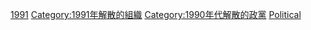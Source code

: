 {{Cat topic in year| topic=解散的政黨| year=1991}}

[[Category:各年份解散政黨|1991]]
[[Category:1991年解散的組織|Category:1991年解散的組織]]
[[Category:1990年代解散的政黨|Category:1990年代解散的政黨]]
[[Category:1991年政治|Political]]
